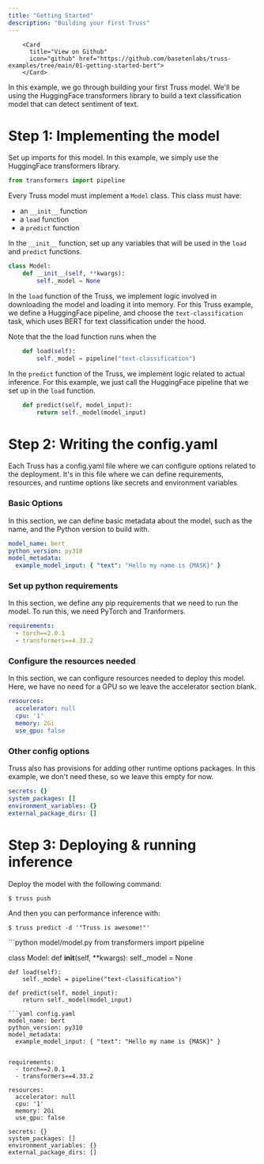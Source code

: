 ```yaml
---
title: "Getting Started"
description: "Building your first Truss"
---
```



        <Card
          title="View on Github"
          icon="github" href="https://github.com/basetenlabs/truss-examples/tree/main/01-getting-started-bert">
        </Card>

In this example, we go through building your first Truss model. We'll be using the HuggingFace transformers
library to build a text classification model that can detect sentiment of text.

# Step 1: Implementing the model

Set up imports for this model. In this example, we simply use the HuggingFace transformers library.

```python model/model.py
from transformers import pipeline

```
Every Truss model must implement a `Model` class. This class must have:
 * an `__init__` function
 * a `load` function
 * a `predict` function

In the `__init__` function, set up any variables that will be used in the `load` and `predict` functions.

```python model/model.py
class Model:
    def __init__(self, **kwargs):
        self._model = None

```
In the `load` function of the Truss, we implement logic
involved in downloading the model and loading it into memory.
For this Truss example, we define a HuggingFace pipeline, and choose
the `text-classification` task, which uses BERT for text classification under the hood.

Note that the the load function runs when the

```python model/model.py
    def load(self):
        self._model = pipeline("text-classification")

```
In the `predict` function of the Truss, we implement logic related
to actual inference. For this example,  we just call the HuggingFace pipeline
that we set up in the `load` function.

```python model/model.py
    def predict(self, model_input):
        return self._model(model_input)
```

# Step 2: Writing the config.yaml

Each Truss has a config.yaml file where we can configure
options related to the deployment. It's in this file where
we can define requirements, resources, and runtime options like
secrets and environment variables

### Basic Options

In this section, we can define basic metadata about the model,
such as the name, and the Python version to build with.

```yaml config.yaml
model_name: bert
python_version: py310
model_metadata:
  example_model_input: { "text": "Hello my name is {MASK}" }


```
### Set up python requirements

In this section, we define any pip requirements that
we need to run the model. To run this, we need PyTorch
and Tranformers.

```yaml config.yaml
requirements:
  - torch==2.0.1
  - transformers==4.33.2

```
### Configure the resources needed

In this section, we can configure resources
needed to deploy this model. Here, we have no need for a GPU
so we leave the accelerator section blank.

```yaml config.yaml
resources:
  accelerator: null
  cpu: '1'
  memory: 2Gi
  use_gpu: false

```
### Other config options

Truss also has provisions for adding other runtime options
packages. In this example, we don't need these, so we leave
this empty for now.

```yaml config.yaml
secrets: {}
system_packages: []
environment_variables: {}
external_package_dirs: []

```
# Step 3: Deploying & running inference

Deploy the model with the following command:

```bash
$ truss push
```

And then you can performance inference with:
```
$ truss predict -d '"Truss is awesome!"'
```

<RequestExample>
```python model/model.py
from transformers import pipeline

class Model:
    def __init__(self, **kwargs):
        self._model = None

    def load(self):
        self._model = pipeline("text-classification")

    def predict(self, model_input):
        return self._model(model_input)
```
```yaml config.yaml
model_name: bert
python_version: py310
model_metadata:
  example_model_input: { "text": "Hello my name is {MASK}" }


requirements:
  - torch==2.0.1
  - transformers==4.33.2

resources:
  accelerator: null
  cpu: '1'
  memory: 2Gi
  use_gpu: false

secrets: {}
system_packages: []
environment_variables: {}
external_package_dirs: []

```
</RequestExample>

